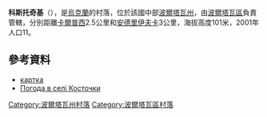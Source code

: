 {{coord|49|35|3|N|34|16|14|E|scale:100000_region:UA|display=title}}

'''科斯托奇基'''（{{lang-uk|Косточки}}），是[[烏克蘭|烏克蘭]]的村落，位於該國中部[[波爾塔瓦州|波爾塔瓦州]]，由[[波爾塔瓦區|波爾塔瓦區]]負責管轄，分別距離[[卡爾普西|卡爾普西]]2.5公里和[[安德里伊夫卡_(列舍季利夫卡區)|安德里伊夫卡]]3公里，海拔高度101米，2001年人口11。

==參考資料==
*[http://gska2.rada.gov.ua/pls/z7502/A005?rdat1=20.11.2007&rf7571=26370 картка]{{dead link|date=2018年4月 |bot=InternetArchiveBot |fix-attempted=yes }}
* [http://weather.in.ua/ua/poltavskaja/11703 Погода в селі Косточки]

{{DEFAULTSORT:Косточки}}
[[Category:波爾塔瓦州村落|Category:波爾塔瓦州村落]]
[[Category:波爾塔瓦區村落|Category:波爾塔瓦區村落]]


{{Poltava-geo-stub}}